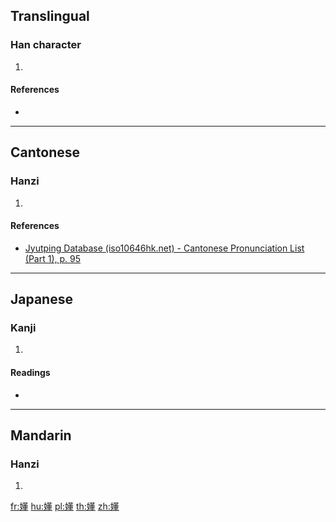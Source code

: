 ==Translingual==

===Han character===
{{Han char|rn=38|rad=女|as=13|sn=16|four=44414|canj=VTHG|ids=⿰女董}}

# {{defn|Han|sort=女13}}

====References====
* {{Han ref|kx=0272.251|dkj=06792|hdz=21083.080|uh=5B1E|ud=23326|bh=E95C|bd=59740}}

----

==Cantonese==

===Hanzi===
{{yue-hanzi|jyut=[[dung2]]|y=dung2}}

# {{defn|lang=yue|sort=女13}}

====References====
* [http://www.iso10646hk.net/jp/document/download.jsp Jyutping Database (iso10646hk.net) - Cantonese Pronunciation List (Part 1), p. 95]

----

==Japanese==

===Kanji===
{{ja-kanji|grade=|rs=女13}}

# {{defn|lang=ja|sort=女13}}

====Readings====
* {{ja-readings|on=[[とう]] (tō)|kun=}}

----

==Mandarin==

===Hanzi===
{{cmn-hanzi|pin=[[dǒng]] ([[dong3]])|wg=tung<sup>3</sup>}}

# {{defn|lang=cmn|sort=女13}}

[[fr:嬞]]
[[hu:嬞]]
[[pl:嬞]]
[[th:嬞]]
[[zh:嬞]]